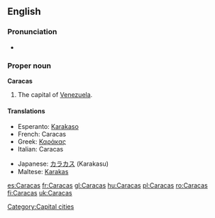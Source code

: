 {{wikipedia}}
==English==

===Pronunciation===
* {{rhymes|ækəs}}

===Proper noun===
'''Caracas'''

# The capital of [[Venezuela]].

====Translations====
{{trans-top|capital of Venezuela}}
* Esperanto: [[Karakaso]]
* French: Caracas
* Greek: [[Καράκας]]
* Italian: Caracas {{f}}
{{trans-mid}}
* Japanese: [[カラカス]] (Karakasu)
* Maltese: [[Karakas]]
{{trans-bottom}}

[[Category:Capital cities]]

[[es:Caracas]]
[[fr:Caracas]]
[[gl:Caracas]]
[[hu:Caracas]]
[[pl:Caracas]]
[[ro:Caracas]]
[[fi:Caracas]]
[[uk:Caracas]]